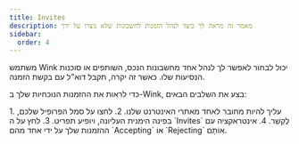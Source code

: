 ```yaml
---
title: Invites
description: מאמר זה מראה לך כיצד לנהל הזמנות לחשבונות שלא נוצרו על ידך
sidebar:
  order: 4
---
```

משתמש Wink יכול לבחור לאפשר לך לנהל אחד מחשבונות הנכס, השותפים או סוכנות הנסיעות שלו. כאשר זה יקרה, תקבל דוא"ל עם בקשת הזמנה.


כדי לראות את ההזמנות הנוכחיות שלך ב-Wink, בצע את השלבים הבאים:

<Steps>
  1. עליך להיות מחובר לאחד מאתרי האינטרנט שלנו.
  2. לחצו על סמל הפרופיל שלכם, בפינה הימנית העליונה, ויופיע תפריט.
  3. לחץ על ה `Invites` לְקַשֵׁר.
  4. אינטראקציה עם ההזמנות שלך על ידי אחד מהם `Accepting` אוֹ `Rejecting` אוֹתָם.
</Steps>

